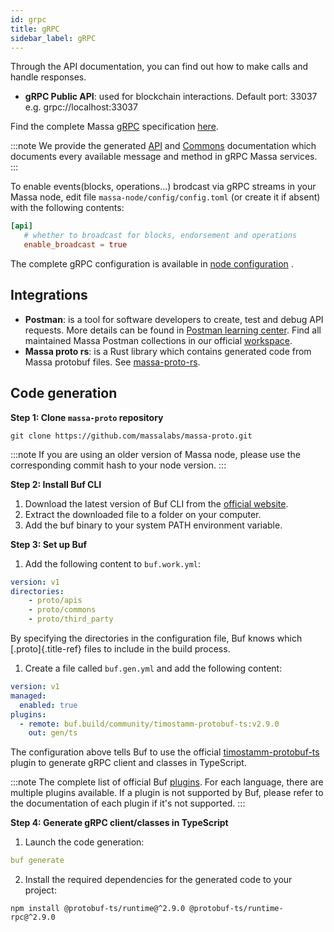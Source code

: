 ```yaml
---
id: grpc
title: gRPC
sidebar_label: gRPC
---
```


Through the API documentation, you can find out how to make calls and
handle responses.

- **gRPC Public API**: used for blockchain interactions. Default port:
    33037 e.g. grpc://localhost:33037

Find the complete Massa [gRPC](https://grpc.io/) specification
[here](https://github.com/massalabs/massa-proto/blob/main/proto/apis/massa/api/v1/api.proto).

:::note
We provide the generated
[API](https://htmlpreview.github.io/?https://github.com/massalabs/massa-proto/blob/main/doc/api.html)
and
[Commons](https://htmlpreview.github.io/?https://github.com/massalabs/massa-proto/blob/main/doc/commons.html)
documentation which documents every available message and method in gRPC
Massa services.
:::

To enable events(blocks, operations...) brodcast via gRPC streams in your Massa node, edit file
`massa-node/config/config.toml` (or create it if absent) with the
following contents:

```toml
[api]
   # whether to broadcast for blocks, endorsement and operations
   enable_broadcast = true
```

The complete gRPC configuration is available in [node
configuration](https://docs.massa.net/en/latest/testnet/all-config.html#node-configuration)
.

## Integrations

- **Postman**: is a tool for software developers to create, test and
    debug API requests. More details can be found in [Postman learning
    center](https://learning.postman.com/docs/getting-started/introduction/).
    Find all maintained Massa Postman collections in our official
    [workspace](https://www.postman.com/massalabs).
- **Massa proto rs**: is a Rust library which contains generated code
    from Massa protobuf files. See
    [massa-proto-rs](https://github.com/massalabs/massa-proto-rs).

## Code generation

**Step 1: Clone `massa-proto` repository**

```shell
git clone https://github.com/massalabs/massa-proto.git
```

:::note
If you are using an older version of Massa node, please use the
corresponding commit hash to your node version.
:::

**Step 2: Install Buf CLI**

1.  Download the latest version of Buf CLI from the [official
    website](https://docs.buf.build/installation).
2.  Extract the downloaded file to a folder on your computer.
3.  Add the buf binary to your system PATH environment variable.

**Step 3: Set up Buf**

1.  Add the following content to `buf.work.yml`:

```yaml
version: v1
directories:
    - proto/apis
    - proto/commons
    - proto/third_party
```

By specifying the directories in the configuration file, Buf knows which
[.proto]{.title-ref} files to include in the build process.

1.  Create a file called `buf.gen.yml` and add the following content:

```yaml
version: v1
managed:
  enabled: true
plugins:
  - remote: buf.build/community/timostamm-protobuf-ts:v2.9.0
    out: gen/ts
```

The configuration above tells Buf to use the official
[timostamm-protobuf-ts](https://buf.build/community/timostamm-protobuf-ts)
plugin to generate gRPC client and classes in TypeScript.

:::note
The complete list of official Buf [plugins](https://buf.build/plugins).
For each language, there are multiple plugins available. If a plugin is not supported by Buf, please refer to
the documentation of each plugin if it's not supported.
:::

**Step 4: Generate gRPC client/classes in TypeScript**

1.  Launch the code generation:

```yaml
buf generate
```

2.  Install the required dependencies for the generated code to your
    project:

```shell
npm install @protobuf-ts/runtime@^2.9.0 @protobuf-ts/runtime-rpc@^2.9.0
```
